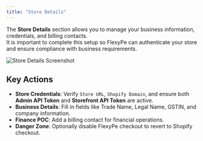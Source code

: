 ```yaml
---
title: "Store Details"
---
```


The **Store Details** section allows you to manage your business information, credentials, and billing contacts.  
It is important to complete this setup so FlexyPe can authenticate your store and ensure compliance with business requirements.

![Store Details Screenshot](/images/settings/image.png)

## Key Actions
- **Store Credentials**: Verify `Store URL`, `Shopify Domain`, and ensure both **Admin API Token** and **Storefront API Token** are active.  
- **Business Details**: Fill in fields like Trade Name, Legal Name, GSTIN, and company information.  
- **Finance POC**: Add a billing contact for financial operations.  
- **Danger Zone**: Optionally disable FlexyPe checkout to revert to Shopify checkout.
